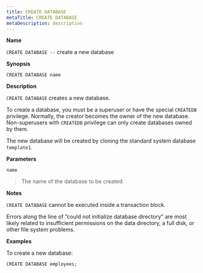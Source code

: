 ```yaml
---
title: CREATE DATABASE
metaTitle: CREATE DATABASE
metaDescription: description
---
```


**Name**

`CREATE DATABASE --` create a new database

**Synopsis**

``` text
CREATE DATABASE name
```

**Description**

`CREATE DATABASE` creates a new database.

To create a database, you must be a superuser or have the special
`CREATEDB` privilege. Normally, the creator becomes the owner of the new
database. Non-superusers with `CREATEDB` privilege can only create
databases owned by them.

The new database will be created by cloning the standard system database
`template1`.

**Parameters**

`name`

> The name of the database to be created.

**Notes**

`CREATE DATABASE` cannot be executed inside a transaction block.

Errors along the line of “could not initialize database directory” are
most likely related to insufficient permissions on the data directory, a
full disk, or other file system problems.

**Examples**

To create a new database:

``` text
CREATE DATABASE employees;
```
